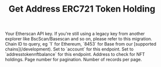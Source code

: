 ﻿---
title: "Get Address ERC721 Token Holding"
api: "GET /v2/api"
keywords: ["address nft balance", "erc721 holdings"]
---



  <ParamField query="apikey" type="string">
    Your Etherscan API key. If you're still using a legacy key from another explorer like BscScan/Basescan and so on, please refer to this migration.
  </ParamField>
  <ParamField query="chainid" type="string" default="1">
    Chain ID to query, eg `1` for Ethereum, `8453` for Base from our [supported chains](/development).
  </ParamField>
  <ParamField query="module" type="string" default="account">
    Set to `account` for this endpoint.
  </ParamField>
  <ParamField query="action" type="string" default="addresstokennftbalance">
    Set to `addresstokennftbalance` for this endpoint.
  </ParamField>
  <ParamField query="address" type="string" default="0x6b52e83941eb10f9c613c395a834457559a80114">
    Address to check for NFT holdings.
  </ParamField>
  <ParamField query="page" type="integer" default="1">
    Page number for pagination.
  </ParamField>
  <ParamField query="offset" type="integer" default="100">
    Number of records per page.
  </ParamField>
